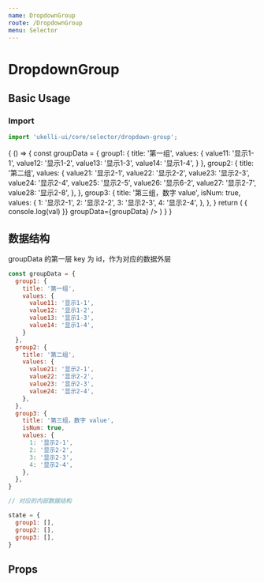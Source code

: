 ```yaml
---
name: DropdownGroup
route: /DropdownGroup
menu: Selector
---
```



# DropdownGroup

## Basic Usage

### Import

```js
import 'ukelli-ui/core/selector/dropdown-group';
```

<Playground>
  {
    () => {
      const groupData = {
        group1: {
          title: '第一组',
          values: {
            value11: '显示1-1',
            value12: '显示1-2',
            value13: '显示1-3',
            value14: '显示1-4',
          }
        },
        group2: {
          title: '第二组',
          values: {
            value21: '显示2-1',
            value22: '显示2-2',
            value23: '显示2-3',
            value24: '显示2-4',
            value25: '显示2-5',
            value26: '显示6-2',
            value27: '显示2-7',
            value28: '显示2-8',
          },
        },
        group3: {
          title: '第三组，数字 value',
          isNum: true,
          values: {
            1: '显示2-1',
            2: '显示2-2',
            3: '显示2-3',
            4: '显示2-4',
          },
        },
      }
      return (
        <DropdownGroup
          defaultValue={{
            group1: ["value11"]
          }}
          outside
          fieldMapper={{
            title: 'title',
            values: 'values'
          }} 
          onChange={val => {
            console.log(val)
          }} 
          groupData={groupData} />
      )
    }
  }
</Playground>

## 数据结构

groupData 的第一层 key 为 id，作为对应的数据外层

```js
const groupData = {
  group1: {
    title: '第一组',
    values: {
      value11: '显示1-1',
      value12: '显示1-2',
      value13: '显示1-3',
      value14: '显示1-4',
    }
  },
  group2: {
    title: '第二组',
    values: {
      value21: '显示2-1',
      value22: '显示2-2',
      value23: '显示2-3',
      value24: '显示2-4',
    },
  },
  group3: {
    title: '第三组，数字 value',
    isNum: true,
    values: {
      1: '显示2-1',
      2: '显示2-2',
      3: '显示2-3',
      4: '显示2-4',
    },
  },
}

// 对应的内部数据结构

state = {
  group1: [],
  group2: [],
  group3: [],
}
```

## Props

<Props of={DropdownGroup} />
